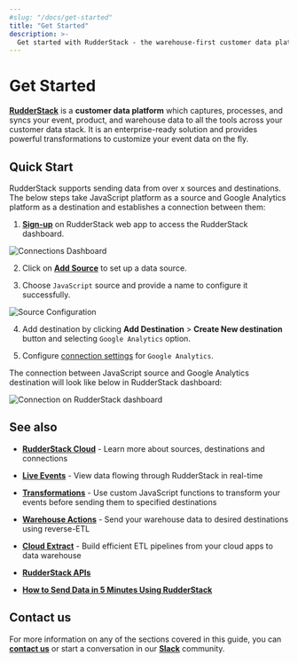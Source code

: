 ```yaml
---
#slug: "/docs/get-started"
title: "Get Started"
description: >-
  Get started with RudderStack - the warehouse-first customer data platform for developers.
---
```


# Get Started

[**RudderStack**](https://rudderstack.com/) is a **customer data platform** which captures, processes, and syncs your event, product, and warehouse data to all the tools across your customer data stack. It is an enterprise-ready solution and provides powerful transformations to customize your event data on the fly.

## Quick Start

RudderStack supports sending data from over x sources and destinations. The below steps take JavaScript platform as a source and Google Analytics platform as a destination and establishes a connection between them:

1. [**Sign-up**](https://app.rudderstack.com/signup) on RudderStack web app to access the RudderStack dashboard.

<img src="../assets/general/connections-dashboard.png" alt="Connections Dashboard" />

2. Click on [**Add Source**](https://www.rudderstack.com/docs/connections/adding-source-and-destination-rudderstack/) to set up a data source.

3. Choose `JavaScript` source and provide a name to configure it successfully. 

<img src="../assets/general/source-configure.png" alt="Source Configuration" />

4. Add destination by clicking  **Add Destination** > **Create New destination** button and selecting `Google Analytics` option.

5. Configure [connection settings](https://www.rudderstack.com/docs/destinations/analytics/google-analytics-ga/#getting-started) for `Google Analytics`.

The connection between JavaScript source and Google Analytics destination  will look like below in RudderStack dashboard:

<img src="../assets/general/connection.png" alt="Connection on RudderStack dashboard" />

## See also

- [**RudderStack Cloud**](https://rudderstack.com/docs/rudderstack-cloud/) - Learn more about sources, destinations and connections
 - [**Live Events**](https://rudderstack.com/docs/rudderstack-cloud/live-events/) - View data flowing through RudderStack in real-time

- [**Transformations**]("https://rudderstack.com/docs/transformations/") - Use custom JavaScript functions to transform your events before sending them to specified destinations

- [**Warehouse Actions**](https://rudderstack.com/docs/warehouse-actions/) - Send your warehouse data to desired destinations using reverse-ETL

- [**Cloud Extract**](https://rudderstack.com/docs/cloud-extract-sources/) - Build efficient ETL pipelines from your cloud apps to data warehouse

- [**RudderStack APIs**](https://rudderstack.com/docs/rudderstack-api)

- [**How to Send Data in 5 Minutes Using RudderStack**]("https://rudderstack.com/blog/how-to-send-data-in-5-minutes-using-rudderstack/")

## Contact us

For more information on any of the sections covered in this guide, you can [**contact us**](mailto:%20docs@rudderstack.com) or start a conversation in our [**Slack**](https://rudderstack.com/join-rudderstack-slack-community) community.
